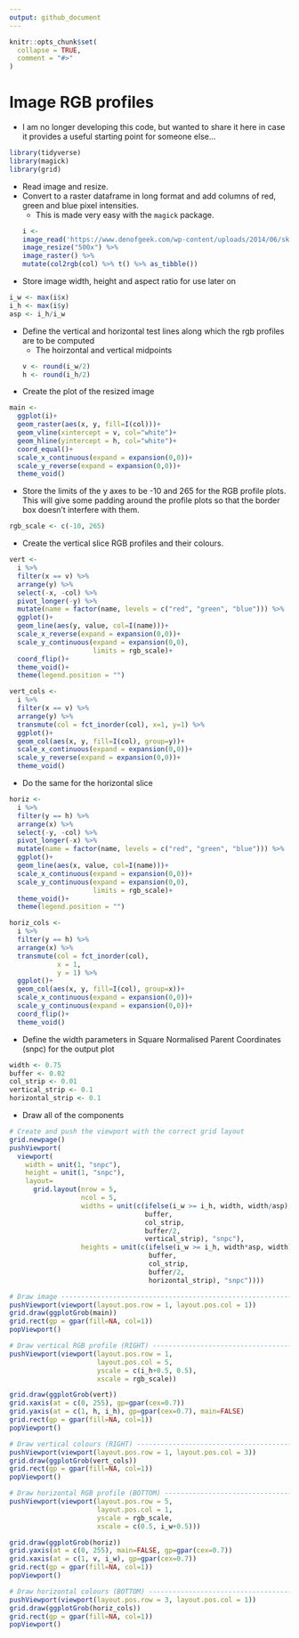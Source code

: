 ```yaml
---
output: github_document
---
```


<!-- README.md is generated from README.Rmd. Please edit that file -->

```r
knitr::opts_chunk$set(
  collapse = TRUE,
  comment = "#>"
)
```

# Image RGB profiles

* I am no longer developing this code, but wanted to share it here in case it provides a useful starting point for someone else...


```r
library(tidyverse)
library(magick)
library(grid)
```

* Read image and resize.
* Convert to a raster dataframe in long format and add columns of red, green and blue pixel intensities. 
  * This is made very easy with the `magick` package.
```r
i <-
  image_read('https://www.denofgeek.com/wp-content/uploads/2014/06/skeletor.jpg?fit=620%2C368') %>% 
  image_resize("500x") %>% 
  image_raster() %>% 
  mutate(col2rgb(col) %>% t() %>% as_tibble())
```

* Store image width, height and aspect ratio for use later on
```r
i_w <- max(i$x)
i_h <- max(i$y)
asp <- i_h/i_w
```


* Define the vertical and horizontal test lines along which the rgb profiles are to be computed
  * The hoirzontal and vertical midpoints
```r
v <- round(i_w/2)
h <- round(i_h/2)
```

* Create the plot of the resized image
```r
main <-
  ggplot(i)+
  geom_raster(aes(x, y, fill=I(col)))+
  geom_vline(xintercept = v, col="white")+
  geom_hline(yintercept = h, col="white")+
  coord_equal()+
  scale_x_continuous(expand = expansion(0,0))+
  scale_y_reverse(expand = expansion(0,0))+
  theme_void()
```


* Store the limits of the y axes to be -10 and 265 for the RGB profile plots. This will give some padding around the profile plots so that the border box doesn't interfere with them.
```r
rgb_scale <- c(-10, 265)
```

* Create the vertical slice RGB profiles and their colours. 
```r
vert <-
  i %>% 
  filter(x == v) %>% 
  arrange(y) %>% 
  select(-x, -col) %>% 
  pivot_longer(-y) %>% 
  mutate(name = factor(name, levels = c("red", "green", "blue"))) %>% 
  ggplot()+
  geom_line(aes(y, value, col=I(name)))+
  scale_x_reverse(expand = expansion(0,0))+
  scale_y_continuous(expand = expansion(0,0), 
                     limits = rgb_scale)+
  coord_flip()+
  theme_void()+
  theme(legend.position = "")

vert_cols <-
  i %>% 
  filter(x == v) %>% 
  arrange(y) %>% 
  transmute(col = fct_inorder(col), x=1, y=1) %>% 
  ggplot()+
  geom_col(aes(x, y, fill=I(col), group=y))+
  scale_x_continuous(expand = expansion(0,0))+
  scale_y_reverse(expand = expansion(0,0))+
  theme_void()
```

* Do the same for the horizontal slice
```r
horiz <-
  i %>% 
  filter(y == h) %>% 
  arrange(x) %>% 
  select(-y, -col) %>% 
  pivot_longer(-x) %>%
  mutate(name = factor(name, levels = c("red", "green", "blue"))) %>% 
  ggplot()+
  geom_line(aes(x, value, col=I(name)))+
  scale_x_continuous(expand = expansion(0,0))+
  scale_y_continuous(expand = expansion(0,0),
                     limits = rgb_scale)+
  theme_void()+
  theme(legend.position = "")

horiz_cols <-
  i %>% 
  filter(y == h) %>% 
  arrange(x) %>% 
  transmute(col = fct_inorder(col),
            x = 1,
            y = 1) %>% 
  ggplot()+
  geom_col(aes(x, y, fill=I(col), group=x))+
  scale_x_continuous(expand = expansion(0,0))+
  scale_y_continuous(expand = expansion(0,0))+
  coord_flip()+
  theme_void()
```

* Define the width parameters in Square Normalised Parent Coordinates (snpc) for the output plot
```r
width <- 0.75
buffer <- 0.02
col_strip <- 0.01
vertical_strip <- 0.1
horizontal_strip <- 0.1
```

* Draw all of the components
```r
# Create and push the viewport with the correct grid layout 
grid.newpage()
pushViewport(
  viewport(
    width = unit(1, "snpc"),
    height = unit(1, "snpc"),
    layout=
      grid.layout(nrow = 5,
                  ncol = 5,
                  widths = unit(c(ifelse(i_w >= i_h, width, width/asp), 
                                  buffer, 
                                  col_strip,
                                  buffer/2,
                                  vertical_strip), "snpc"),
                  heights = unit(c(ifelse(i_w >= i_h, width*asp, width),
                                   buffer,
                                   col_strip,
                                   buffer/2,
                                   horizontal_strip), "snpc"))))

# Draw image ------------------------------------------------------------------
pushViewport(viewport(layout.pos.row = 1, layout.pos.col = 1))
grid.draw(ggplotGrob(main))
grid.rect(gp = gpar(fill=NA, col=1))
popViewport()

# Draw vertical RGB profile (RIGHT) -------------------------------------------
pushViewport(viewport(layout.pos.row = 1, 
                      layout.pos.col = 5,
                      yscale = c(i_h+0.5, 0.5), 
                      xscale = rgb_scale))

grid.draw(ggplotGrob(vert))
grid.xaxis(at = c(0, 255), gp=gpar(cex=0.7))
grid.yaxis(at = c(1, h, i_h), gp=gpar(cex=0.7), main=FALSE)
grid.rect(gp = gpar(fill=NA, col=1))
popViewport()

# Draw vertical colours (RIGHT) -----------------------------------------------
pushViewport(viewport(layout.pos.row = 1, layout.pos.col = 3))
grid.draw(ggplotGrob(vert_cols))
grid.rect(gp = gpar(fill=NA, col=1))
popViewport()

# Draw horizontal RGB profile (BOTTOM) ----------------------------------------
pushViewport(viewport(layout.pos.row = 5, 
                      layout.pos.col = 1, 
                      yscale = rgb_scale, 
                      xscale = c(0.5, i_w+0.5)))

grid.draw(ggplotGrob(horiz))
grid.yaxis(at = c(0, 255), main=FALSE, gp=gpar(cex=0.7))
grid.xaxis(at = c(1, v, i_w), gp=gpar(cex=0.7))
grid.rect(gp = gpar(fill=NA, col=1))
popViewport()

# Draw horizontal colours (BOTTOM) --------------------------------------------
pushViewport(viewport(layout.pos.row = 3, layout.pos.col = 1))
grid.draw(ggplotGrob(horiz_cols))
grid.rect(gp = gpar(fill=NA, col=1))
popViewport()
```



